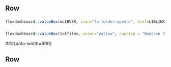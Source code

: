 
Row {}
-------------------------------------

### {data-width=200}
```r
flexdashboard::valueBox(mLIBVER, icon="fa-folder-open-o", href=LIBLINK, color=as.character(my_colors[mLIBVER]), caption = paste(" Released in ", libdates[mLIBVER]))

```   

### {data-width=200}
```r
flexdashboard::valueBox(totfiles, color="yellow", caption = "Neutron Files")

```   

###{data-width=600}
<!-- ### Evaluations with Covariance Data in `r params$LIBVER` {data-width=200} -->
<!-- ```{r} -->
<!-- gauge(nEval, min = 0, max = totfiles, gaugeSectors( -->
<!--   success = c(0, 2), warning = c(3, 6), danger = c(7, 10) -->
<!-- )) -->
<!-- ``` -->


<!-- ###  Type of Covariance Data {data-width=400} -->

<!-- ```{r} -->

<!-- plot_ly(df_cov, x=~MF) -->

<!-- ``` -->


Row {}
-------------------------------------




